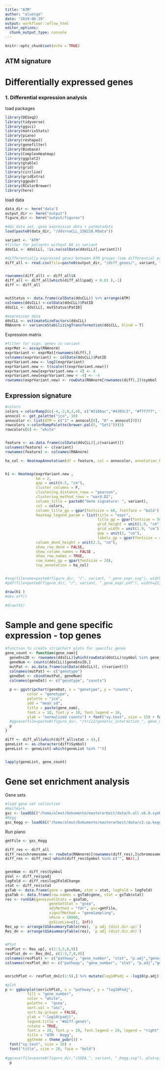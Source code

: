 ```yaml
---
title: "ATM"
author: "aluetge"
date: "2019-06-29"
output: workflowr::wflow_html
editor_options:
  chunk_output_type: console
---
```



```r
knitr::opts_chunk$set(echo = TRUE)
```

## ATM signature

# Differentially expressed genes

### 1. Differential expression analysis
load packages
```r
library(DESeq2)
library(tidyverse)
library(ggsci)
library(matrixStats)
library(piano)
library(reshape2)
library(genefilter)
library(Biobase)
library(ComplexHeatmap)
library(ggplot2)
library(gtable)
library(grid)
library(circlize)
library(gridExtra)
library(ggpubr)
library(RColorBrewer)
library(here)

```


load data
```r
data_dir <- here("data")
output_dir <- here("output")
figure_dir <- here("output/figures")

#dds data set. gene expression data + patmetadata
load(paste0(data_dir, "/ddsrnaCLL_150218.RData"))

variant <- "ATM"
#filter for patients without NA in variant
ddsCLL <- ddsCLL[, !is.na(colData(ddsCLL)[,variant])]

#differentially expressed genes between ATM groups (see differential expression.html)
diff_all <- read.csv(file=paste0(output_dir, "/diff_genes/", variant, "_diffGenes.csv"))


rownames(diff_all) <- diff_all$X
diff_all <- diff_all[which(diff_all$padj < 0.01 ),-1]
diff <- diff_all


mutStatus <- data.frame(colData(ddsCLL)) %>% arrange(ATM)
colnames(ddsCLL) <-colData(ddsCLL)$PatID
ddsCLL <- ddsCLL[, mutStatus$PatID]

#expression data
ddsCLL <- estimateSizeFactors(ddsCLL)
RNAnorm <- varianceStabilizingTransformation(ddsCLL, blind = T)

```


Expression matrix
```r

#filter for sign. genes in variant
exprMat <- assay(RNAnorm)
exprVariant <- exprMat[rownames(diff),]
colnames(exprVariant) <- colData(ddsCLL)$PatID
exprVariant.new <- log2(exprVariant)
exprVariant.new <- t(scale(t(exprVariant.new)))
exprVariant.new[exprVariant.new > 4] <- 4
exprVariant.new[exprVariant.new < -4] <- -4
rownames(exprVariant.new) <- rowData(RNAnorm[rownames(diff),])$symbol

```


## Expression signature
```r

#colors
colors = colorRamp2(c(-4,-2,0,2,4), c("#2166ac","#4393c3", "#f7f7f7", "#d6604d","#b2182b"))
annocol <- get_palette("jco", 10)
annocolor <- list(ATM = c("1" = annocol[8], "0" = annocol[9]))
rowcolors <-colorRampPalette(brewer.pal(5, "Set1"))(5)
rowcolors[6] <- "white"


feature <- as.data.frame(colData(ddsCLL)[,c(variant)])
colnames(feature) <- c(variant)  
rownames(feature) <- colnames(RNAnorm)

ha_col <- HeatmapAnnotation(df = feature, col = annocolor, annotation_height = unit(c(rep(1.9, 1)), "cm"), annotation_legend_param = list(title_gp = gpar(fontsize = 50), labels_gp = gpar(fontsize = 45),  grid_height = unit(1.9, "cm"), grid_width = unit(1.9, "cm")))


h1 <- Heatmap(exprVariant.new ,                                                     
              km = 2,
              gap = unit(0.5, "cm"),
              cluster_columns = F,
              clustering_distance_rows = "pearson",
              clustering_method_rows = "ward.D2",
              column_title = paste0("Gene signature: ", variant),                      
              col = colors,
              column_title_gp = gpar(fontsize = 60, fontface = "bold"), 
              heatmap_legend_param = list(title = "expr", 
                                          title_gp = gpar(fontsize = 50), 
                                          grid_height = unit(1.9, "cm"), 
                                          grid_width = unit(1.9, "cm"), 
                                          gap = unit(2, "cm"), 
                                          labels_gp = gpar(fontsize = 45)), 
              column_dend_height = unit(2.5, "cm"),
              show_row_dend = FALSE, 
              show_column_names = FALSE , 
              show_row_names = TRUE, 
              row_names_gp = gpar(fontsize = 20),
              top_annotation = ha_col)


#svg(filename=paste0(figure_dir, "/", variant, "_gene_expr.svg"), width=30, height=45)
#pdf(file=paste0(figure_dir, "/", variant, "_gene_expr.pdf"), width=22, height=25)

draw(h1 ) 
#dev.off()

#draw(h1)
```


# Sample and gene specific expression - top genes

```r
#function to create stripchart plots for specific genes
gene_count <- function(gene_nam){
  geneEnsID <- rownames(ddsCLL)[which(rowData(ddsCLL)$symbol %in% gene_nam)]
  geneNum <- counts(ddsCLL)[geneEnsID,]
  mutPat <- as.data.frame(colData(ddsCLL)[, c(variant)])
  colnames(mutPat) <- c("genotype")
  geneDat <- cbind(mutPat, geneNum)
  colnames(geneDat) <- c("genotype", "counts")
  
  p <- ggstripchart(geneDat, x = "genotype", y = "counts",
          color = "genotype",
          palette = "jco",
          add = "mean_sd",
          title = paste(gene_nam),
          font.x = 18, font.y = 18, font.legend = 16, 
          ylab = "normalized counts") + font("xy.text", size = 15) + font("title", size = 20, face = "bold")
  #ggsave(file=paste0(figure_dir, "/tri12/genetic_interaction_", gene_nam, ".svg"), plot=p, width=6, height=5)
  p
}

diff <- diff_all[which(diff_all$stat > 4),]
geneList <- as.character(diff$Symbol)
geneList <- geneList[-which(geneList %in% "")]


lapply(geneList, gene_count)


```


# Gene set enrichment analysis

Gene sets
```r
#load gene set collection
#Hallmark
gsc <- loadGSC("/home/almut/Dokumente/masterarbeit/data/h.all.v6.0.symbols.gmt", type="gmt")
#Kegg
gsc_Kegg <- loadGSC("/home/almut/Dokumente/masterarbeit/data/c2.cp.kegg.v6.0.symbols.gmt", type="gmt")
```

Run piano
```r

gmtFile <- gsc_Kegg

diff_res <- diff_all
diff_res$chromosome <- rowData(RNAnorm)[rownames(diff_res),]$chromosome
diff_res <- diff_res[-which(diff_res$Symbol %in% c("", NA)),]


geneNam <- diff_res$Symbol 
pVal <- diff_res$padj
logFold <- diff_res$log2FoldChange
stat <- diff_res$stat
gsTab <- data.frame(gene = geneNam, stat = stat, logFold = logFold)
gsaTab <- data.frame(row.names = gsTab$gene, stat = gsTab$stat)
res <- runGSA(geneLevelStats = gsaTab,
                    geneSetStat = "gsea",
                    adjMethod = "fdr", gsc=gmtFile,
                    signifMethod = "geneSampling",
                    nPerm = 50000,
                    gsSizeLim=c(1, Inf))
Res_up <- arrange(GSAsummaryTable(res), `p adj (dist.dir.up)`)            
Res_dn <- arrange(GSAsummaryTable(res), `p adj (dist.dir.dn)`)
  

#Plot
resPlot <- Res_up[, c(1:3,5,8,9)]
resPlot_dn <- Res_dn[, c(1:3,7,8,9)]
colnames(resPlot) <- c("pathway", "gene_number", "stat", "p.adj","genes_up" , "genes_dn")
colnames(resPlot_dn) <- c("pathway", "gene_number", "stat", "p.adj","genes_up" , "genes_dn")


enrichPlot <- resPlot_dn[c(1:5),] %>% mutate(log10Padj = -log10(p.adj)) 

#plot
p <- ggbarplot(enrichPlot, x = "pathway", y = "log10Padj",
          fill = "gene_number",         
          color = "white",            
          palette =  "gsea",            
          sort.val = "asc",         
          sort.by.groups = FALSE,     
          ylab = "-log10(padj)",
          legend.title = "#diff.genes",
          rotate = TRUE,
          font.x = 20, font.y = 20, font.legend = 20, legend = "right", 
          title = "ATM - Kegg",
          ggtheme = theme_pubr()) + 
  font("xy.text", size = 16) + 
  font("title", size = 20, face = "bold")
  
#ggsave(file=paste0(figure_dir,"/GSEA_", variant, "_Kegg.svg"), plot=p, width=14, height=7)
  p



```

